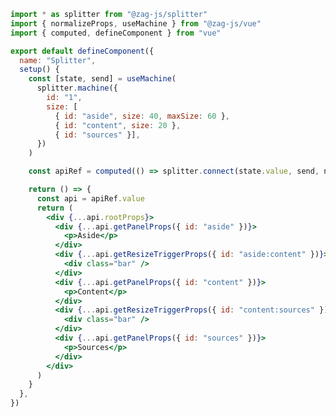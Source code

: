 ```jsx
import * as splitter from "@zag-js/splitter"
import { normalizeProps, useMachine } from "@zag-js/vue"
import { computed, defineComponent } from "vue"

export default defineComponent({
  name: "Splitter",
  setup() {
    const [state, send] = useMachine(
      splitter.machine({
        id: "1",
        size: [
          { id: "aside", size: 40, maxSize: 60 },
          { id: "content", size: 20 },
          { id: "sources" }],
      })
    )

    const apiRef = computed(() => splitter.connect(state.value, send, normalizeProps))

    return () => {
      const api = apiRef.value
      return (
        <div {...api.rootProps}>
          <div {...api.getPanelProps({ id: "aside" })}>
            <p>Aside</p>
          </div>
          <div {...api.getResizeTriggerProps({ id: "aside:content" })}>
            <div class="bar" />
          </div>
          <div {...api.getPanelProps({ id: "content" })}>
            <p>Content</p>
          </div>
          <div {...api.getResizeTriggerProps({ id: "content:sources" })}>
            <div class="bar" />
          </div>
          <div {...api.getPanelProps({ id: "sources" })}>
            <p>Sources</p>
          </div>
        </div>
      )
    }
  },
})
```